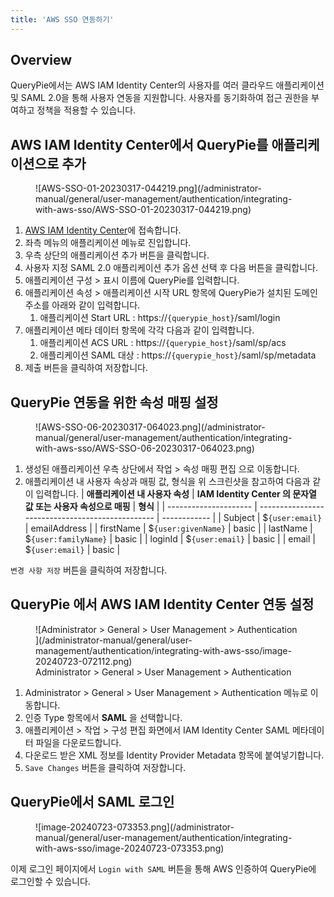 ```yaml
---
title: 'AWS SSO 연동하기'
---
```


## Overview

QueryPie에서는 AWS IAM Identity Center의 사용자를 여러 클라우드 애플리케이션 및 SAML 2.0을 통해 사용자 연동을 지원합니다. 사용자를 동기화하여 접근 권한을 부여하고 정책을 적용할 수 있습니다.

## AWS IAM Identity Center에서 QueryPie를 애플리케이션으로 추가

<figure data-layout="center" data-align="center">
![AWS-SSO-01-20230317-044219.png](/administrator-manual/general/user-management/authentication/integrating-with-aws-sso/AWS-SSO-01-20230317-044219.png)
</figure>

1. [AWS IAM Identity Center](https://ap-northeast-2.console.aws.amazon.com/singlesignon/applications/home)에 접속합니다.
2. 좌측 메뉴의 애플리케이션 메뉴로 진입합니다.
3. 우측 상단의 애플리케이션 추가 버튼을 클릭합니다.
4. 사용자 지정 SAML 2.0 애플리케이션 추가 옵션 선택 후 다음 버튼을 클릭합니다.
5. 애플리케이션 구성 &gt; 표시 이름에 QueryPie를 입력합니다.
6. 애플리케이션 속성 &gt; 애플리케이션 시작 URL 항목에 QueryPie가 설치된 도메인 주소를 아래와 같이 입력합니다.
    1. 애플리케이션 Start URL : https://`{querypie_host}`/saml/login
7. 애플리케이션 메타 데이터 항목에 각각 다음과 같이 입력합니다. 
    1. 애플리케이션 ACS URL : https://`{querypie_host}`/saml/sp/acs
    2. 애플리케이션 SAML 대상 : https://`{querypie_host}`/saml/sp/metadata
8. 제출 버튼을 클릭하여 저장합니다.


## QueryPie 연동을 위한 속성 매핑 설정

<figure data-layout="center" data-align="center">
![AWS-SSO-06-20230317-064023.png](/administrator-manual/general/user-management/authentication/integrating-with-aws-sso/AWS-SSO-06-20230317-064023.png)
</figure>

1. 생성된 애플리케이션 우측 상단에서 작업 &gt; 속성 매핑 편집 으로 이동합니다.
2. 애플리케이션 내 사용자 속상과 매핑 값, 형식을 위 스크린샷을 참고하여 다음과 같이 입력합니다.
|  **애플리케이션 내 사용자 속성**  |  **IAM Identity Center 의 문자열 값 또는 사용자 속성으로 매핑**  |  **형식**      |
| --------------------- | ------------------------------------------------ | ------------ |
| Subject               | $`{user:email}`                                  | emailAddress |
| firstName             | $`{user:givenName}`                              | basic        |
| lastName              | $`{user:familyName}`                             | basic        |
| loginId               | $`{user:email}`                                  | basic        |
| email                 | $`{user:email}`                                  | basic        |

`변경 사항 저장` 버튼을 클릭하여 저장합니다.

## QueryPie 에서 AWS IAM Identity Center 연동 설정

<figure data-layout="center" data-align="center">
![Administrator &gt; General &gt; User Management &gt; Authentication ](/administrator-manual/general/user-management/authentication/integrating-with-aws-sso/image-20240723-072112.png)
<figcaption>
Administrator &gt; General &gt; User Management &gt; Authentication 
</figcaption>
</figure>

1. Administrator &gt; General &gt; User Management &gt; Authentication 메뉴로 이동합니다.
2. 인증 Type 항목에서  **SAML** 을 선택합니다.
3. 애플리케이션 &gt; 작업 &gt; 구성 편집 화면에서 IAM Identity Center SAML 메타데이터 파일을 다운로드합니다.
4. 다운로드 받은 XML 정보를 Identity Provider Metadata 항목에 붙여넣기합니다.
5. `Save Changes` 버튼을 클릭하여 저장합니다.

## QueryPie에서 SAML 로그인

<figure data-layout="center" data-align="center">
![image-20240723-073353.png](/administrator-manual/general/user-management/authentication/integrating-with-aws-sso/image-20240723-073353.png)
</figure>

이제 로그인 페이지에서 `Login with SAML` 버튼을 통해 AWS 인증하여 QueryPie에 로그인할 수 있습니다.


